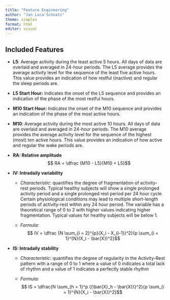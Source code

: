 ```yaml
---
title: "Feature Engineering"
author: "Jan Luca Schnatz"
theme: simplex
format: html
editor: visual
---
```


## Included Features

-   **L5**: Average activity during the least active 5 hours. All days of data are overlaid and averaged in 24-hour periods. The L5 average provides the average activity level for the sequence of the least five active hours. This value provides an indication of how restful (inactive) and regular the sleep periods are.

-   **L5 Start Hour:** Indicates the onset of the L5 sequence and provides an indication of the phase of the most restful hours.

-   **M10 Start Hour:** Indicates the onset of the M10 sequence and provides an indication of the phase of the most active hours.

-   **M10**: Average activity during the most active 10 hours. All days of data are overlaid and averaged in 24-hour periods. The M10 average provides the average activity level for the sequence of the highest (most) ten active hours. This value provides an indication of how active and regular the wake periods are.

-   **RA: Relative amplitude** $$ RA = \dfrac {M10 - L5}{M10 + L5}$$

-   **IV: Intradaily variability**

    -   *Characteristic:* quantifies the degree of fragmentation of activity-rest periods. Typical healthy subjects will show a single prolonged activity period and a single prolonged rest period per 24 hour cycle. Certain physiological conditions may lead to multiple short-length periods of activity-rest within any 24 hour period. The variable has a theoretical range of 0 to 2 with higher values indicating higher fragmentation. Typical values for healthy subjects will be below 1.

    -   *Formula:* $$ IV = \dfrac {N \sum_{i = 2}^{p}(X_i - X_{i-1})^2}{p \sum_{i = 1}^{N}(X_i - \bar{X})^2}$$

-   **IS: Intradaily stability**

    -   *Characteristic:* quantifies the degree of regularity in the Activity-Rest pattern with a range of 0 to 1 where a value of 0 indicates a total lack of rhythm and a value of 1 indicates a perfectly stable rhythm

    -   *Formula:* $$ IS = \dfrac{N \sum_{h = 1}^p {(\bar{X}_h - \bar{X})}^2}{p \sum_{i = 1}^{N}(X_i - \bar{X})^2}$$
